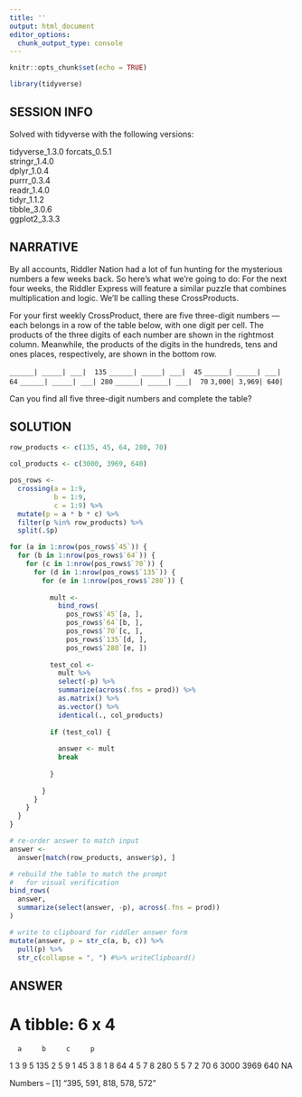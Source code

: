 ---
title: ''
output: html_document
editor_options: 
  chunk_output_type: console
---

```{r setup, include=FALSE}
knitr::opts_chunk$set(echo = TRUE)

library(tidyverse)
```

## SESSION INFO

Solved with tidyverse with the following versions:

tidyverse_1.3.0
forcats_0.5.1   
stringr_1.4.0   
dplyr_1.0.4     
purrr_0.3.4    
readr_1.4.0     
tidyr_1.1.2     
tibble_3.0.6    
ggplot2_3.3.3  

## NARRATIVE

By all accounts, Riddler Nation had a lot of fun hunting for the mysterious numbers a few weeks back. So here’s what we’re going to do: For the next four weeks, the Riddler Express will feature a similar puzzle that combines multiplication and logic. We’ll be calling these CrossProducts.

For your first weekly CrossProduct, there are five three-digit numbers — each belongs in a row of the table below, with one digit per cell. The products of the three digits of each number are shown in the rightmost column. Meanwhile, the products of the digits in the hundreds, tens and ones places, respectively, are shown in the bottom row.

`______| _____| ___|  135`
`______| _____| ___|  45`
`______| _____| ___|  64`
`______| _____| ___| 280`
`______| _____| ___|  70`
` 3,000| 3,969|	640|`


Can you find all five three-digit numbers and complete the table?

## SOLUTION


```{r}
row_products <- c(135, 45, 64, 280, 70)

col_products <- c(3000, 3969, 640)

pos_rows <- 
  crossing(a = 1:9, 
           b = 1:9, 
           c = 1:9) %>% 
  mutate(p = a * b * c) %>% 
  filter(p %in% row_products) %>% 
  split(.$p)

for (a in 1:nrow(pos_rows$`45`)) {
  for (b in 1:nrow(pos_rows$`64`)) {
    for (c in 1:nrow(pos_rows$`70`)) {
      for (d in 1:nrow(pos_rows$`135`)) {
        for (e in 1:nrow(pos_rows$`280`)) {
          
          mult <- 
            bind_rows(
              pos_rows$`45`[a, ],
              pos_rows$`64`[b, ],
              pos_rows$`70`[c, ],
              pos_rows$`135`[d, ],
              pos_rows$`280`[e, ]) 
          
          test_col <- 
            mult %>% 
            select(-p) %>% 
            summarize(across(.fns = prod)) %>%
            as.matrix() %>% 
            as.vector() %>% 
            identical(., col_products)
          
          if (test_col) {
            
            answer <- mult
            break
            
          }
          
        }
      }
    }
  }
}

# re-order answer to match input
answer <- 
  answer[match(row_products, answer$p), ]

# rebuild the table to match the prompt
#   for visual verification
bind_rows(
  answer, 
  summarize(select(answer, -p), across(.fns = prod))
)

# write to clipboard for riddler answer form
mutate(answer, p = str_c(a, b, c)) %>% 
  pull(p) %>% 
  str_c(collapse = ", ") #%>% writeClipboard()

```

## ANSWER

# A tibble: 6 x 4
      a     b     c     p
  <dbl> <dbl> <dbl> <int>
1     3     9     5   135
2     5     9     1    45
3     8     1     8    64
4     5     7     8   280
5     5     7     2    70
6  3000  3969   640    NA

Numbers -- [1] "395, 591, 818, 578, 572"

